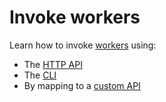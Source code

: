 # Invoke workers

Learn how to invoke [workers](../docs/concepts/workers.mdx) using:

- The [HTTP API](invoke/http.mdx)
- The [CLI](invoke/cli.mdx)
- By mapping to a [custom API](invoke/making-custom-apis.mdx)
